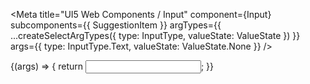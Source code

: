 
<Meta
  title="UI5 Web Components / Input"
  component={Input}
  subcomponents={{ SuggestionItem }}
  argTypes={{
    ...createSelectArgTypes({ type: InputType, valueState: ValueState })
  }}
  args={{
    type: InputType.Text,
    valueState: ValueState.None
  }}
/>

<DocsHeader />

<Canvas>
  <Story name="Default">
    {(args) => {
      return <Input {...args} />;
    }}
  </Story>
</Canvas>

<ArgsTable story="." />
